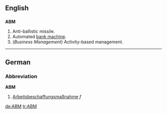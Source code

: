 ==English==

==={{initialism}}===
'''ABM'''

# Anti-ballistic missile.
# Automated [[bank machine]].
# (''Business Management'')  Activity-based management.

----

==German==

===Abbreviation===
'''ABM'''

# [[Arbeitsbeschaffungsmaßnahme]] ''f''

[[de:ABM]]
[[tr:ABM]]